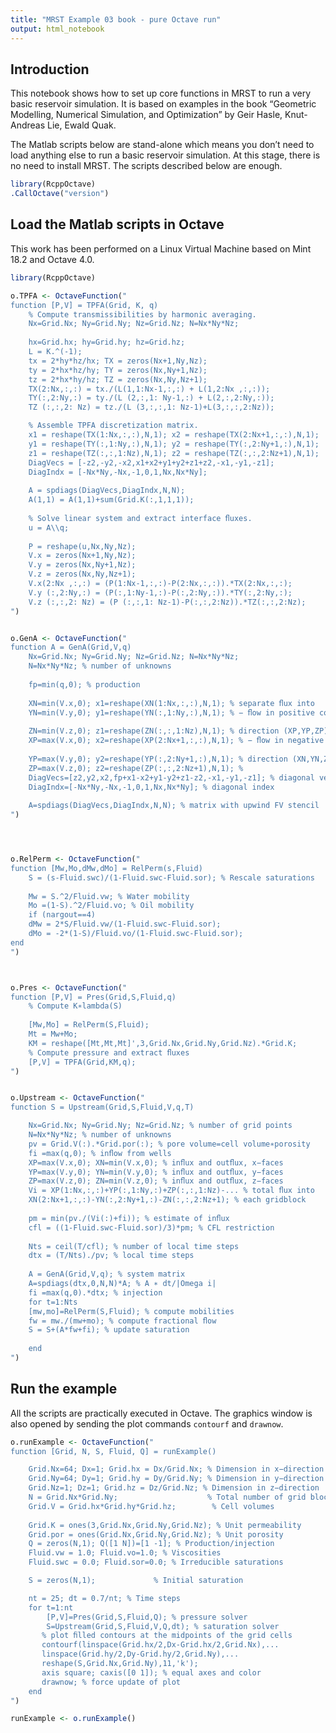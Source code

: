 ```yaml
---
title: "MRST Example 03 book - pure Octave run"
output: html_notebook
---
```


## Introduction
This notebook shows how to set up core functions in MRST to run a very basic reservoir simulation. It is based on examples in the book "Geometric Modelling, Numerical Simulation, and Optimization" by Geir Hasle, Knut-Andreas Lie, Ewald Quak.

The Matlab scripts below are stand-alone which means you don't need to load anything else to run a basic reservoir simulation. At this stage, there is no need to install MRST. The scripts described below are enough.

```r
library(RcppOctave)
.CallOctave("version")
```

## Load the Matlab scripts in Octave
This work has been performed on a Linux Virtual Machine based on Mint 18.2 and Octave 4.0.


```r
library(RcppOctave)

o.TPFA <- OctaveFunction("
function [P,V] = TPFA(Grid, K, q)
    % Compute transmissibilities by harmonic averaging.
    Nx=Grid.Nx; Ny=Grid.Ny; Nz=Grid.Nz; N=Nx*Ny*Nz;
    
    hx=Grid.hx; hy=Grid.hy; hz=Grid.hz;
    L = K.^(-1);
    tx = 2*hy*hz/hx; TX = zeros(Nx+1,Ny,Nz);
    ty = 2*hx*hz/hy; TY = zeros(Nx,Ny+1,Nz);
    tz = 2*hx*hy/hz; TZ = zeros(Nx,Ny,Nz+1);
    TX(2:Nx,:,:) = tx./(L(1,1:Nx-1,:,:) + L(1,2:Nx ,:,:));
    TY(:,2:Ny,:) = ty./(L (2,:,1: Ny-1,:) + L(2,:,2:Ny,:));
    TZ (:,:,2: Nz) = tz./(L (3,:,:,1: Nz-1)+L(3,:,:,2:Nz));

    % Assemble TPFA discretization matrix.
    x1 = reshape(TX(1:Nx,:,:),N,1); x2 = reshape(TX(2:Nx+1,:,:),N,1);
    y1 = reshape(TY(:,1:Ny,:),N,1); y2 = reshape(TY(:,2:Ny+1,:),N,1);
    z1 = reshape(TZ(:,:,1:Nz),N,1); z2 = reshape(TZ(:,:,2:Nz+1),N,1);
    DiagVecs = [-z2,-y2,-x2,x1+x2+y1+y2+z1+z2,-x1,-y1,-z1];
    DiagIndx = [-Nx*Ny,-Nx,-1,0,1,Nx,Nx*Ny];
    
    A = spdiags(DiagVecs,DiagIndx,N,N);
    A(1,1) = A(1,1)+sum(Grid.K(:,1,1,1));
    
    % Solve linear system and extract interface ﬂuxes.
    u = A\\q;
    
    P = reshape(u,Nx,Ny,Nz);
    V.x = zeros(Nx+1,Ny,Nz);
    V.y = zeros(Nx,Ny+1,Nz);
    V.z = zeros(Nx,Ny,Nz+1);
    V.x(2:Nx ,:,:) = (P(1:Nx-1,:,:)-P(2:Nx,:,:)).*TX(2:Nx,:,:);
    V.y (:,2:Ny,:) = (P(:,1:Ny-1,:)-P(:,2:Ny,:)).*TY(:,2:Ny,:);
    V.z (:,:,2: Nz) = (P (:,:,1: Nz-1)-P(:,:,2:Nz)).*TZ(:,:,2:Nz);
")


o.GenA <- OctaveFunction("
function A = GenA(Grid,V,q)
    Nx=Grid.Nx; Ny=Grid.Ny; Nz=Grid.Nz; N=Nx*Ny*Nz;
    N=Nx*Ny*Nz; % number of unknowns
    
    fp=min(q,0); % production
    
    XN=min(V.x,0); x1=reshape(XN(1:Nx,:,:),N,1); % separate ﬂux into
    YN=min(V.y,0); y1=reshape(YN(:,1:Ny,:),N,1); % − ﬂow in positive coordinate
    
    ZN=min(V.z,0); z1=reshape(ZN(:,:,1:Nz),N,1); % direction (XP,YP,ZP)
    XP=max(V.x,0); x2=reshape(XP(2:Nx+1,:,:),N,1); % − ﬂow in negative coordinate
    
    YP=max(V.y,0); y2=reshape(YP(:,2:Ny+1,:),N,1); % direction (XN,YN,ZN)
    ZP=max(V.z,0); z2=reshape(ZP(:,:,2:Nz+1),N,1); %
    DiagVecs=[z2,y2,x2,fp+x1-x2+y1-y2+z1-z2,-x1,-y1,-z1]; % diagonal vectors
    DiagIndx=[-Nx*Ny,-Nx,-1,0,1,Nx,Nx*Ny]; % diagonal index
    
    A=spdiags(DiagVecs,DiagIndx,N,N); % matrix with upwind FV stencil
")




o.RelPerm <- OctaveFunction("
function [Mw,Mo,dMw,dMo] = RelPerm(s,Fluid)
    S = (s-Fluid.swc)/(1-Fluid.swc-Fluid.sor); % Rescale saturations
    
    Mw = S.^2/Fluid.vw; % Water mobility
    Mo =(1-S).^2/Fluid.vo; % Oil mobility
    if (nargout==4)
    dMw = 2*S/Fluid.vw/(1-Fluid.swc-Fluid.sor);
    dMo = -2*(1-S)/Fluid.vo/(1-Fluid.swc-Fluid.sor);
end                          
")



o.Pres <- OctaveFunction("
function [P,V] = Pres(Grid,S,Fluid,q)
    % Compute K∗lambda(S)
    
    [Mw,Mo] = RelPerm(S,Fluid);
    Mt = Mw+Mo;
    KM = reshape([Mt,Mt,Mt]',3,Grid.Nx,Grid.Ny,Grid.Nz).*Grid.K;
    % Compute pressure and extract ﬂuxes
    [P,V] = TPFA(Grid,KM,q);
")


o.Upstream <- OctaveFunction("
function S = Upstream(Grid,S,Fluid,V,q,T)

    Nx=Grid.Nx; Ny=Grid.Ny; Nz=Grid.Nz; % number of grid points
    N=Nx*Ny*Nz; % number of unknowns
    pv = Grid.V(:).*Grid.por(:); % pore volume=cell volume∗porosity
    fi =max(q,0); % inﬂow from wells
    XP=max(V.x,0); XN=min(V.x,0); % inﬂux and outﬂux, x−faces
    YP=max(V.y,0); YN=min(V.y,0); % inﬂux and outﬂux, y−faces
    ZP=max(V.z,0); ZN=min(V.z,0); % inﬂux and outﬂux, z−faces
    Vi = XP(1:Nx,:,:)+YP(:,1:Ny,:)+ZP(:,:,1:Nz)-... % total ﬂux into
    XN(2:Nx+1,:,:)-YN(:,2:Ny+1,:)-ZN(:,:,2:Nz+1); % each gridblock
    
    pm = min(pv./(Vi(:)+fi)); % estimate of inﬂux
    cfl = ((1-Fluid.swc-Fluid.sor)/3)*pm; % CFL restriction
    
    Nts = ceil(T/cfl); % number of local time steps
    dtx = (T/Nts)./pv; % local time steps
    
    A = GenA(Grid,V,q); % system matrix
    A=spdiags(dtx,0,N,N)*A; % A ∗ dt/|Omega i|
    fi =max(q,0).*dtx; % injection
    for t=1:Nts
    [mw,mo]=RelPerm(S,Fluid); % compute mobilities
    fw = mw./(mw+mo); % compute fractional ﬂow
    S = S+(A*fw+fi); % update saturation
    
    end                           
")
```


## Run the example
All the scripts are practically executed in Octave. The graphics window is also opened by sending the plot commands `contourf` and `drawnow`.

```r
o.runExample <- OctaveFunction("
function [Grid, N, S, Fluid, Q] = runExample()

    Grid.Nx=64; Dx=1; Grid.hx = Dx/Grid.Nx; % Dimension in x−direction
    Grid.Ny=64; Dy=1; Grid.hy = Dy/Grid.Ny; % Dimension in y−direction
    Grid.Nz=1; Dz=1; Grid.hz = Dz/Grid.Nz; % Dimension in z−direction
    N = Grid.Nx*Grid.Ny;                    % Total number of grid blocks
    Grid.V = Grid.hx*Grid.hy*Grid.hz;        % Cell volumes
     
    Grid.K = ones(3,Grid.Nx,Grid.Ny,Grid.Nz); % Unit permeability
    Grid.por = ones(Grid.Nx,Grid.Ny,Grid.Nz); % Unit porosity
    Q = zeros(N,1); Q([1 N])=[1 -1]; % Production/injection
    Fluid.vw = 1.0; Fluid.vo=1.0; % Viscosities
    Fluid.swc = 0.0; Fluid.sor=0.0; % Irreducible saturations

    S = zeros(N,1);             % Initial saturation

    nt = 25; dt = 0.7/nt; % Time steps
    for t=1:nt
        [P,V]=Pres(Grid,S,Fluid,Q); % pressure solver
        S=Upstream(Grid,S,Fluid,V,Q,dt); % saturation solver
       % plot ﬁlled contours at the midpoints of the grid cells
       contourf(linspace(Grid.hx/2,Dx-Grid.hx/2,Grid.Nx),...
       linspace(Grid.hy/2,Dy-Grid.hy/2,Grid.Ny),...
       reshape(S,Grid.Nx,Grid.Ny),11,'k');
       axis square; caxis([0 1]); % equal axes and color
       drawnow; % force update of plot
    end
")

runExample <- o.runExample()

```
